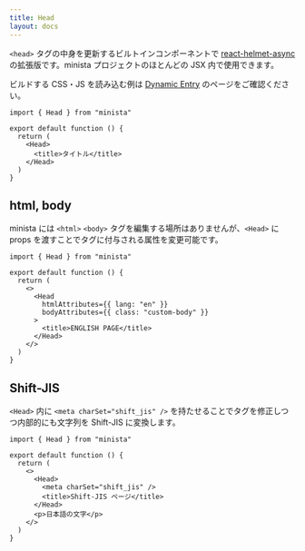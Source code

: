 ```yaml
---
title: Head
layout: docs
---
```


`<head>` タグの中身を更新するビルトインコンポーネントで [react-helmet-async](https://github.com/staylor/react-helmet-async) の拡張版です。minista プロジェクトのほとんどの JSX 内で使用できます。

ビルドする CSS・JS を読み込む例は [Dynamic Entry](/docs/dynamic-entry) のページをご確認ください。

```tsx
import { Head } from "minista"

export default function () {
  return (
    <Head>
      <title>タイトル</title>
    </Head>
  )
}
```

## html, body

minista には `<html>` `<body>` タグを編集する場所はありませんが、`<Head>` に props を渡すことでタグに付与される属性を変更可能です。

```tsx
import { Head } from "minista"

export default function () {
  return (
    <>
      <Head
        htmlAttributes={{ lang: "en" }}
        bodyAttributes={{ class: "custom-body" }}
      >
        <title>ENGLISH PAGE</title>
      </Head>
    </>
  )
}
```

## Shift-JIS

`<Head>` 内に `<meta charSet="shift_jis" />` を持たせることでタグを修正しつつ内部的にも文字列を Shift-JIS に変換します。

```tsx
import { Head } from "minista"

export default function () {
  return (
    <>
      <Head>
        <meta charSet="shift_jis" />
        <title>Shift-JIS ページ</title>
      </Head>
      <p>日本語の文字</p>
    </>
  )
}
```
